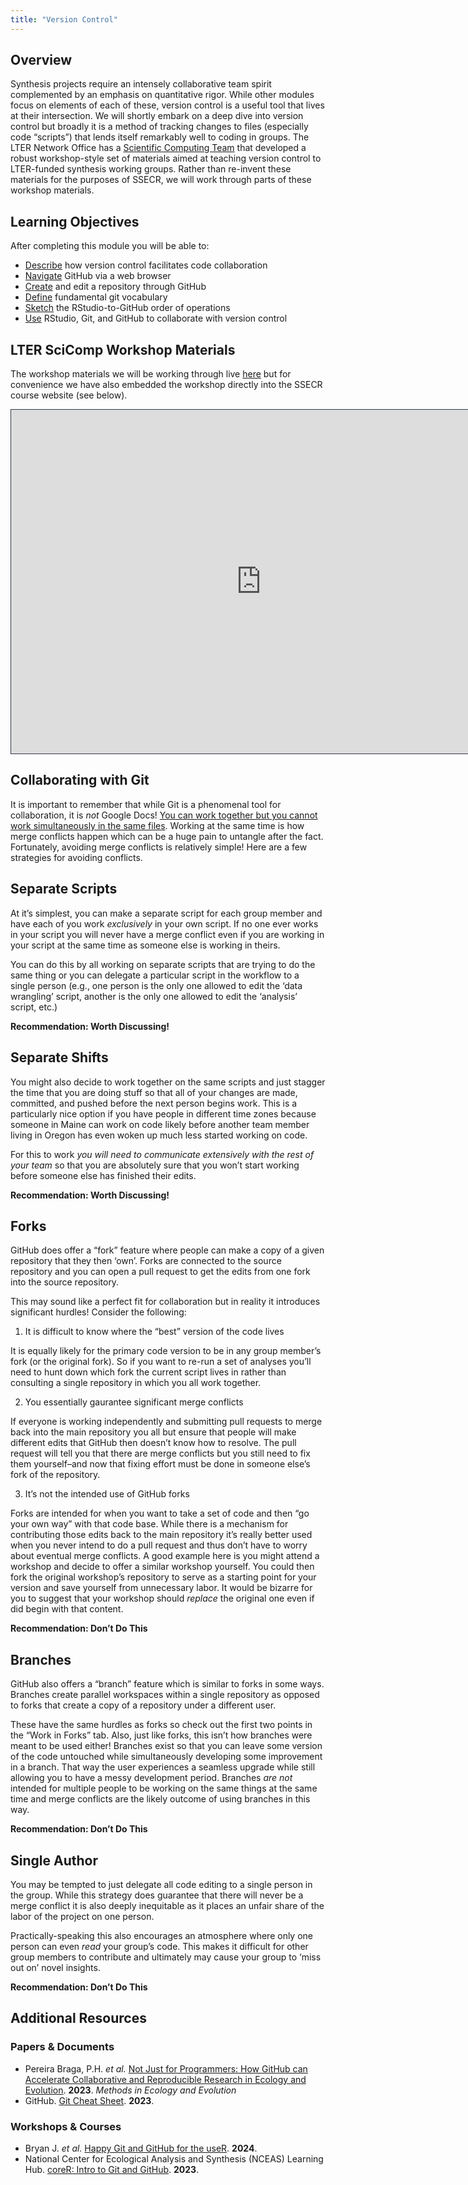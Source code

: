 ```yaml
---
title: "Version Control"
---
```


## Overview

Synthesis projects require an intensely collaborative team spirit complemented by an emphasis on quantitative rigor. While other modules focus on elements of each of these, version control is a useful tool that lives at their intersection. We will shortly embark on a deep dive into version control but broadly it is a method of tracking changes to files (especially code "scripts") that lends itself remarkably well to coding in groups. The LTER Network Office has a [Scientific Computing Team](https://lter.github.io/scicomp/) that developed a robust workshop-style set of materials aimed at teaching version control to LTER-funded synthesis working groups. Rather than re-invent these materials for the purposes of SSECR, we will work through parts of these workshop materials.

## Learning Objectives

After completing this module you will be able to: 

- <u>Describe</u> how version control facilitates code collaboration
- <u>Navigate</u> GitHub via a web browser
- <u>Create</u> and edit a repository through GitHub
- <u>Define</u> fundamental git vocabulary
- <u>Sketch</u> the RStudio-to-GitHub order of operations
- <u>Use</u> RStudio, Git, and GitHub to collaborate with version control

## LTER SciComp Workshop Materials

The workshop materials we will be working through live [here](https://lter.github.io/workshop-github/) but for convenience we have also embedded the workshop directly into the SSECR course website (see below).

 ```{=html}
<iframe src="https://lter.github.io/workshop-github/" height="550" width="800" style="border: 1px solid #2e3846;"></iframe>
```

## Collaborating with Git

It is important to remember that while Git is a phenomenal tool for collaboration, it is _not_ Google Docs! <u>You can work together but you cannot work simultaneously in the same files</u>. Working at the same time is how merge conflicts happen which can be a huge pain to untangle after the fact. Fortunately, avoiding merge conflicts is relatively simple! Here are a few strategies for avoiding conflicts.

:::{.panel-tabset}
## Separate Scripts

At it's simplest, you can make a separate script for each group member and have each of you work _exclusively_ in your own script. If no one ever works in your script you will never have a merge conflict even if you are working in your script at the same time as someone else is working in theirs.

You can do this by all working on separate scripts that are trying to do the same thing or you can delegate a particular script in the workflow to a single person (e.g., one person is the only one allowed to edit the 'data wrangling' script, another is the only one allowed to edit the 'analysis' script, etc.)

**Recommendation: Worth Discussing!**

## Separate Shifts

You might also decide to work together on the same scripts and just stagger the time that you are doing stuff so that all of your changes are made, committed, and pushed before the next person begins work. This is a particularly nice option if you have people in different time zones because someone in Maine can work on code likely before another team member living in Oregon has even woken up much less started working on code.

For this to work _you will need to communicate extensively with the rest of your team_ so that you are absolutely sure that you won't start working before someone else has finished their edits.

**Recommendation: Worth Discussing!**

## Forks

GitHub does offer a "fork" feature where people can make a copy of a given repository that they then 'own'. Forks are connected to the source repository and you can open a pull request to get the edits from one fork into the source repository.

This may sound like a perfect fit for collaboration but in reality it introduces significant hurdles! Consider the following:

1. It is difficult to know where the "best" version of the code lives

It is equally likely for the primary code version to be in any group member's fork (or the original fork). So if you want to re-run a set of analyses you'll need to hunt down which fork the current script lives in rather than consulting a single repository in which you all work together.

2. You essentially gaurantee significant merge conflicts

If everyone is working independently and submitting pull requests to merge back into the main repository you all but ensure that people will make different edits that GitHub then doesn't know how to resolve. The pull request will tell you that there are merge conflicts but you still need to fix them yourself--and now that fixing effort must be done in someone else's fork of the repository.

3. It's not the intended use of GitHub forks

Forks are intended for when you want to take a set of code and then "go your own way" with that code base. While there is a mechanism for contributing those edits back to the main repository it's really better used when you never intend to do a pull request and thus don't have to worry about eventual merge conflicts. A good example here is you might attend a workshop and decide to offer a similar workshop yourself. You could then fork the original workshop's repository to serve as a starting point for your version and save yourself from unnecessary labor. It would be bizarre for you to suggest that your workshop should _replace_ the original one even if did begin with that content.

**Recommendation: Don't Do This**

## Branches

GitHub also offers a "branch" feature which is similar to forks in some ways. Branches create parallel workspaces within a single repository as opposed to forks that create a copy of a repository under a different user.

These have the same hurdles as forks so check out the first two points in the "Work in Forks" tab. Also, just like forks, this isn't how branches were meant to be used either! Branches exist so that you can leave some version of the code untouched while simultaneously developing some improvement in a branch. That way the user experiences a seamless upgrade while still allowing you to have a messy development period. Branches _are not_ intended for multiple people to be working on the same things at the same time and merge conflicts are the likely outcome of using branches in this way.

**Recommendation: Don't Do This**

## Single Author

You may be tempted to just delegate all code editing to a single person in the group. While this strategy does guarantee that there will never be a merge conflict it is also deeply inequitable as it places an unfair share of the labor of the project on one person.

Practically-speaking this also encourages an atmosphere where only one person can even _read_ your group's code. This makes it difficult for other group members to contribute and ultimately may cause your group to 'miss out on' novel insights.

**Recommendation: Don't Do This**
:::

## Additional Resources

### Papers & Documents

- Pereira Braga, P.H. _et al._ [Not Just for Programmers: How GitHub can Accelerate Collaborative and Reproducible Research in Ecology and Evolution](https://besjournals.onlinelibrary.wiley.com/doi/10.1111/2041-210X.14108). **2023**. _Methods in Ecology and Evolution_
- GitHub. [Git Cheat Sheet](https://education.github.com/git-cheat-sheet-education.pdf). **2023**.

### Workshops & Courses

- Bryan J. _et al._ [Happy Git and GitHub for the useR](https://happygitwithr.com/). **2024**.
- National Center for Ecological Analysis and Synthesis (NCEAS) Learning Hub. [coreR: Intro to Git and GitHub](https://learning.nceas.ucsb.edu/2023-10-coreR/session_06.html). **2023**.
